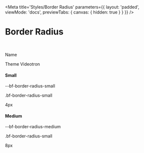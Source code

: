 
<Meta 
    title='Styles/Border Radius'
    parameters={{ 
        layout: 'padded', 
        viewMode: 'docs',
        previewTabs: { canvas: { hidden: true } }
    }}
/>

# Border Radius

<br/>

<div class='d-flex flex-column gap-3'>

<div class='d-flex align-items-center gap-4 w-100 border-bottom pb-2 mb-4'>
    <div class='w-65 d-flex align-items-center gap-4'>
        <p class='bf-text font-weight-bold m-0'>Name</p>
    </div>
    <div class='w-35 d-flex flex-column'>
        <p class='bf-text font-weight-bold m-0'>Theme Videotron</p>
    </div>
</div>

<div class='d-flex align-items-center gap-4'>
    <div class='w-65 d-flex align-items-baseline gap-4'>
        <h4 class='mb-0' style={{ width: '8rem' }}>Small</h4>
        <div>
            <p class='bf-text small m-0'>--bf-border-radius-small</p>
            <p class='bf-text small m-0'>.bf-border-radius-small</p>
        </div>
    </div>
    <div class='w-35 d-flex align-items-center gap-4'>
        <div class='bf-border-radius-small border bf-border-color-primary' style={{ width: '80px', height: '80px' }}></div>
        <p class='bf-text small bf-color-neutral-secondary m-0'>4px</p>
    </div>
</div>

<div class='d-flex align-items-center gap-4'>
    <div class='w-65 d-flex align-items-baseline gap-4'>
        <h4 class='mb-0' style={{ width: '8rem' }}>Medium</h4>
        <div>
            <p class='bf-text small m-0'>--bf-border-radius-medium</p>
            <p class='bf-text small m-0'>.bf-border-radius-small</p>
        </div>
    </div>
    <div class='w-35 d-flex align-items-center gap-4'>
        <div class='bf-border-radius-medium border bf-border-color-primary' style={{ width: '80px', height: '80px' }}></div>
        <p class='bf-text small bf-color-neutral-secondary m-0'>8px</p>
    </div>
</div>

</div>
